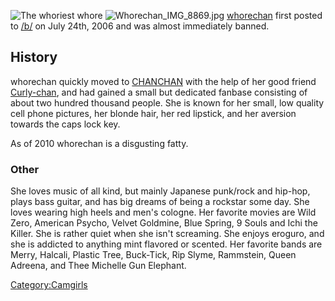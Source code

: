 {{lowercase}}
[[Image:wbc.jpg|thumb|The whoriest whore]]
[[Image:Whorechan IMG 8869.jpg|thumb]]
[[whorechan]] first posted to [[/b/]] on July 24th, 2006 and was almost immediately banned.


== History ==
whorechan quickly moved to [[CHANCHAN]] with the help of her good friend [[Curly-chan]], and had gained a small but dedicated fanbase consisting of about two hundred thousand people. She is known for her small, low quality cell phone pictures, her blonde hair, her red lipstick, and her aversion towards the caps lock key. 

As of 2010 whorechan is a disgusting fatty.

=== Other ===
She loves music of all kind, but mainly Japanese punk/rock and hip-hop, plays bass guitar, and has big dreams of being a rockstar some day. She loves wearing high heels and men's cologne. Her favorite movies are Wild Zero, American Psycho, Velvet Goldmine, Blue Spring, 9 Souls and Ichi the Killer. 
She is rather quiet when she isn't screaming. She enjoys eroguro, and she is addicted to anything mint flavored or scented.  
Her favorite bands are Merry, Halcali, Plastic Tree, Buck-Tick, Rip Slyme, Rammstein, Queen Adreena, and Thee Michelle Gun Elephant. 


{{LoliWhores}}
{{DickteaseWhores}}
[[Category:Camgirls]]